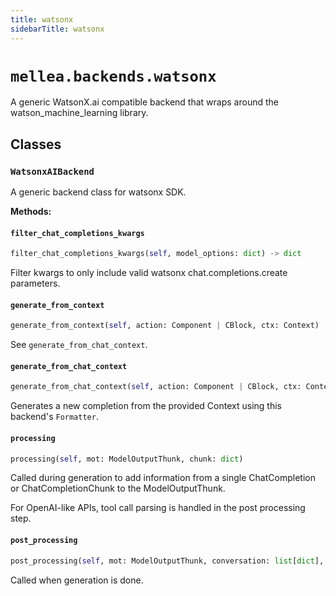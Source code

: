 ```yaml
---
title: watsonx
sidebarTitle: watsonx
---
```


# `mellea.backends.watsonx`


A generic WatsonX.ai compatible backend that wraps around the watson_machine_learning library.

## Classes

### `WatsonxAIBackend`


A generic backend class for watsonx SDK.


**Methods:**

#### `filter_chat_completions_kwargs`

```python
filter_chat_completions_kwargs(self, model_options: dict) -> dict
```

Filter kwargs to only include valid watsonx chat.completions.create parameters.


#### `generate_from_context`

```python
generate_from_context(self, action: Component | CBlock, ctx: Context)
```

See `generate_from_chat_context`.


#### `generate_from_chat_context`

```python
generate_from_chat_context(self, action: Component | CBlock, ctx: Context) -> ModelOutputThunk
```

Generates a new completion from the provided Context using this backend's `Formatter`.


#### `processing`

```python
processing(self, mot: ModelOutputThunk, chunk: dict)
```

Called during generation to add information from a single ChatCompletion or ChatCompletionChunk to the ModelOutputThunk.

For OpenAI-like APIs, tool call parsing is handled in the post processing step.


#### `post_processing`

```python
post_processing(self, mot: ModelOutputThunk, conversation: list[dict], tools: dict[str, Callable], seed, format)
```

Called when generation is done.

